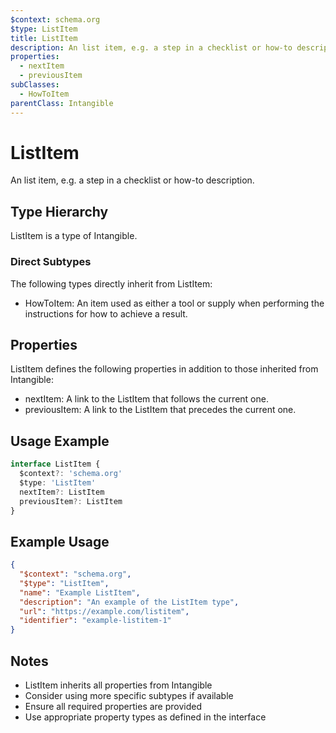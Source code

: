 ```yaml
---
$context: schema.org
$type: ListItem
title: ListItem
description: An list item, e.g. a step in a checklist or how-to description.
properties:
  - nextItem
  - previousItem
subClasses:
  - HowToItem
parentClass: Intangible
---
```


# ListItem

An list item, e.g. a step in a checklist or how-to description.

## Type Hierarchy

ListItem is a type of Intangible.

### Direct Subtypes

The following types directly inherit from ListItem:

- HowToItem: An item used as either a tool or supply when performing the instructions for how to achieve a result.

## Properties

ListItem defines the following properties in addition to those inherited from Intangible:

- nextItem: A link to the ListItem that follows the current one.
- previousItem: A link to the ListItem that precedes the current one.

## Usage Example

```typescript
interface ListItem {
  $context?: 'schema.org'
  $type: 'ListItem'
  nextItem?: ListItem
  previousItem?: ListItem
}
```

## Example Usage

```json
{
  "$context": "schema.org",
  "$type": "ListItem",
  "name": "Example ListItem",
  "description": "An example of the ListItem type",
  "url": "https://example.com/listitem",
  "identifier": "example-listitem-1"
}
```

## Notes

- ListItem inherits all properties from Intangible
- Consider using more specific subtypes if available
- Ensure all required properties are provided
- Use appropriate property types as defined in the interface
